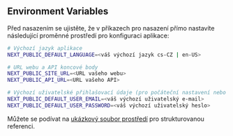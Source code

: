 ## Environment Variables

Před nasazením se ujistěte, že v příkazech pro nasazení přímo nastavíte následující proměnné prostředí pro konfiguraci aplikace:

```bash
# Výchozí jazyk aplikace
NEXT_PUBLIC_DEFAULT_LANGUAGE=<váš výchozí jazyk cs-CZ | en-US>

# URL webu a API koncové body
NEXT_PUBLIC_SITE_URL=<URL vašeho webu>
NEXT_PUBLIC_API_URL=<URL vašeho API>

# Výchozí uživatelské přihlašovací údaje (pro počáteční nastavení nebo testovací účely)
NEXT_PUBLIC_DEFAULT_USER_EMAIL=<váš výchozí uživatelský e-mail>
NEXT_PUBLIC_DEFAULT_USER_PASSWORD=<váš výchozí uživatelský heslo>
```

Můžete se podívat na [ukázkový soubor prostředí](https://github.com/perfect-panel/ppanel-web/blob/main/apps/user/.env.template) pro strukturovanou referenci.


<Giscus />
